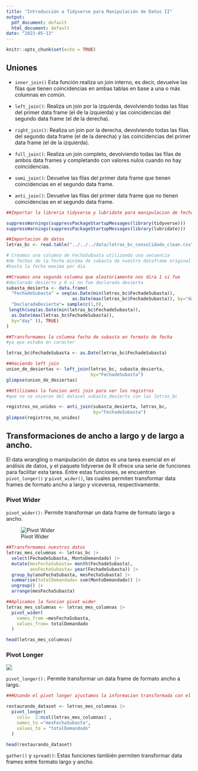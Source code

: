 ```yaml
---
title: "Introducción a Tidyverse para Manipulación de Datos II"
output:
  pdf_document: default
  html_document: default
date: "2023-05-13"
---
```


```r
knitr::opts_chunk$set(echo = TRUE)
```

## Uniones

-   `inner_join()` Esta función realiza un join interno, es decir, devuelve las filas que tienen coincidencias en ambas tablas en base a una o más columnas en común.

-   `left_join()`: Realiza un join por la izquierda, devolviendo todas las filas del primer data frame (el de la izquierda) y las coincidencias del segundo data frame (el de la derecha).

-   `right_join()`: Realiza un join por la derecha, devolviendo todas las filas del segundo data frame (el de la derecha) y las coincidencias del primer data frame (el de la izquierda).

-   `full_join()`: Realiza un join completo, devolviendo todas las filas de ambos data frames y completando con valores nulos cuando no hay coincidencias.

-   `semi_join()`: Devuelve las filas del primer data frame que tienen coincidencias en el segundo data frame.

-   `anti_join()`: Devuelve las filas del primer data frame que no tienen coincidencias en el segundo data frame.

```r
##Importar la libreria tidyverse y lubridate para manipulacion de fechas 

suppressWarnings(suppressPackageStartupMessages(library(tidyverse)))
suppressWarnings(suppressPackageStartupMessages(library(lubridate)))

##Importacion de datos
letras_bc <- read.table("../../../data/letras_bc_consolidado_clean.csv")

# Creamos una columna de FechaSubasta utilizando una secuencia
#de fechas de la fecha minima de subasta de nuestro dataframe original 
#hasta la fecha maxima por dia

##Creamos una segunda columna que aleatoriamente nos dira 1 si fue
#declarado desierto y 0 si no fue declarada desierta
subasta_desierta <- data.frame(
  "FechadeSubasta" = seq(as.Date(min(letras_bc$FechadeSubasta)),
                         as.Date(max(letras_bc$FechadeSubasta)), by="day" ), 
  "DeclaradaDesierta"= sample(c(1,0),
 length(seq(as.Date(min(letras_bc$FechadeSubasta)),
  as.Date(max(letras_bc$FechadeSubasta)),
  by="day" )), TRUE)
)

##Transformamos la columna fecha de subasta en formato de fecha
#ya que estaba en caracter

letras_bc$FechadeSubasta <- as.Date(letras_bc$FechadeSubasta)

##Haciendo left join
union_de_desiertas <- left_join(letras_bc, subasta_desierta,
                                by="FechadeSubasta")
glimpse(union_de_desiertas)

##Utilizamos la funcion anti join para ver los registros
#que no se unieron del dataset subasta_desierta con las letras_bc

registros_no_unidos <- anti_join(subasta_desierta, letras_bc,
                                 by="FechadeSubasta")
glimpse(registros_no_unidos)


```

## Transformaciones de ancho a largo y de largo a ancho.

El data wrangling o manipulación de datos es una tarea esencial en el análisis de datos, y el paquete tidyverse de R ofrece una serie de funciones para facilitar esta tarea. Entre estas funciones, se encuentran `pivot_longer()` y `pivot_wider()`, las cuales permiten transformar data frames de formato ancho a largo y viceversa, respectivamente.

### Pivot Wider

`pivot_wider():` Permite transformar un data frame de formato largo a ancho.

![Pivot Wider](images/pivot_wider_new.png)

```r
##Transformamos nuestros datos
letras_mes_columnas <- letras_bc |>
  select(FechadeSubasta, MontoDemandado) |> 
  mutate(mesFechaSubasta= month(FechadeSubasta), 
         anoFechaSubasta= year(FechadeSubasta)) |>
  group_by(anoFechaSubasta, mesFechaSubasta) |> 
  summarise(totalDemandado= sum(MontoDemandado)) |> 
  ungroup() |> 
  arrange(mesFechaSubasta)

##Aplicamos la funcion pivot wider
letras_mes_columnas <- letras_mes_columnas |> 
  pivot_wider(
    names_from =mesFechaSubasta, 
    values_from= totalDemandado
  )

head(letras_mes_columnas)
```

### Pivot Longer

![](images/pivot_longer_new-01.png)

`pivot_longer():` Permite transformar un data frame de formato ancho a largo.

```r
###Usando el pivot longer ajustamos la informacion transformada con el pivot wider

restaurando_dataset <- letras_mes_columnas |> 
  pivot_longer(
    cols=  2:ncol(letras_mes_columnas) , 
    names_to ="mesFechaSubasta", 
    values_to = "totalDemandado"
  )

head(restaurando_dataset)
```

`gather()` y `spread()`: Estas funciones también permiten transformar data frames entre formato largo y ancho.
